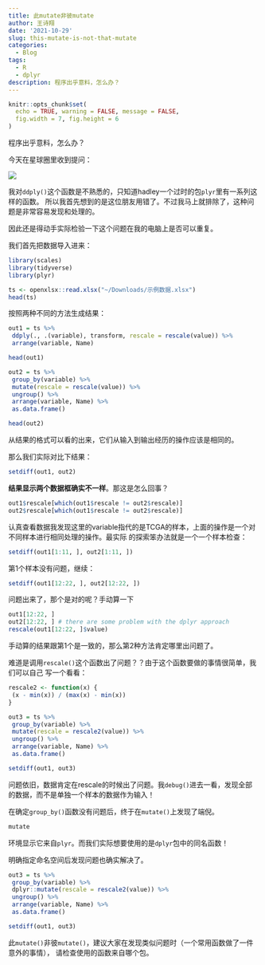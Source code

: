 ```yaml
---
title: 此mutate非彼mutate
author: 王诗翔
date: '2021-10-29'
slug: this-mutate-is-not-that-mutate
categories:
  - Blog
tags:
  - R
  - dplyr
description: 程序出乎意料，怎么办？
---
```


<!-- Links -->

```r
knitr::opts_chunk$set(
  echo = TRUE, warning = FALSE, message = FALSE,
  fig.width = 7, fig.height = 6
)
```

程序出乎意料，怎么办？

今天在星球圈里收到提问：

![](https://gitee.com/ShixiangWang/ImageCollection/raw/master/2021-10-29/1635503469657-image.png)

我对`ddply()`这个函数是不熟悉的，只知道hadley一个过时的包`plyr`里有一系列这样的函数。
所以我首先想到的是这位朋友用错了。不过我马上就排除了，这种问题是非常容易发现和处理的。

因此还是得动手实际检验一下这个问题在我的电脑上是否可以重复。

我们首先把数据导入进来：

```r
library(scales)
library(tidyverse)
library(plyr)

ts <- openxlsx::read.xlsx("~/Downloads/示例数据.xlsx")
head(ts)
```

按照两种不同的方法生成结果：

```r
out1 = ts %>%
 ddply(., .(variable), transform, rescale = rescale(value)) %>%
 arrange(variable, Name)

head(out1)

out2 = ts %>%
 group_by(variable) %>%
 mutate(rescale = rescale(value)) %>%
 ungroup() %>%
 arrange(variable, Name) %>%
 as.data.frame()

head(out2)
```
从结果的格式可以看的出来，它们从输入到输出经历的操作应该是相同的。

那么我们实际对比下结果：

```r
setdiff(out1, out2)
```
**结果显示两个数据框确实不一样**。那这是怎么回事？

```r
out1$rescale[which(out1$rescale != out2$rescale)]
out2$rescale[which(out1$rescale != out2$rescale)]
```

认真查看数据我发现这里的variable指代的是TCGA的样本，上面的操作是一个对不同样本进行相同处理的操作。最实际
的探索笨办法就是一个一个样本检查：

```r
setdiff(out1[1:11, ], out2[1:11, ])
```


第1个样本没有问题，继续：

```r
setdiff(out1[12:22, ], out2[12:22, ])
```
问题出来了，那个是对的呢？手动算一下

```r
out1[12:22, ]
out2[12:22, ] # there are some problem with the dplyr approach
rescale(out1[12:22, ]$value)
```

手动算的结果跟第1个是一致的，那么第2种方法肯定哪里出问题了。

难道是调用`rescale()`这个函数出了问题？？由于这个函数要做的事情很简单，我们可以自己
写一个看看：

```r
rescale2 <- function(x) {
 (x - min(x)) / (max(x) - min(x))
}

out3 = ts %>%
 group_by(variable) %>%
 mutate(rescale = rescale2(value)) %>%
 ungroup() %>%
 arrange(variable, Name) %>%
 as.data.frame()

setdiff(out1, out3)
```
问题依旧，数据肯定在rescale的时候出了问题。我`debug()`进去一看，发现全部的数据，而不是单独一个样本的数据作为输入！

在确定`group_by()`函数没有问题后，终于在`mutate()`上发现了端倪。

```r
mutate
```
环境显示它来自`plyr`。而我们实际想要使用的是`dplyr`包中的同名函数！

明确指定命名空间后发现问题也确实解决了。

```r
out3 = ts %>%
 group_by(variable) %>%
 dplyr::mutate(rescale = rescale2(value)) %>%
 ungroup() %>%
 arrange(variable, Name) %>%
 as.data.frame()

setdiff(out1, out3)
```

此`mutate()`非彼`mutate()`，建议大家在发现类似问题时（一个常用函数做了一件意外的事情），
请检查使用的函数来自哪个包。
